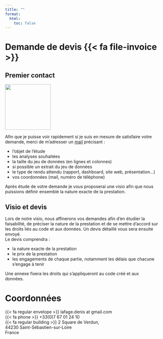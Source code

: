 ```yaml
---
title: ""
format: 
  html:
    toc: false
---
```


# Demande de devis {{< fa file-invoice >}}

## Premier contact

::: {.column-margin}
![](./img/shake_hands.png){fig-align="center" height=150} 
:::
Afin que je puisse voir rapidement si je suis en mesure de satisfaire votre demande, 
merci de m'adresser un [mail](mailto:lafage.denis@gmail.com) précisant :  
 
 -  l'objet de l'étude
 -  les analyses souhaitées
 -  la taille du jeu de données (en lignes et colonnes)
 -  si possible un extrait du jeu de données
 -  le type de rendu attendu (rapport, dashboard, site web, présentation...)
 -  vos coordonnées (mail, numéro de téléphone)
 
Après étude de votre demande je vous proposerai une visio afin que nous puissions
définir ensemble la nature exacte de la prestation.

## Visio et devis

Lors de notre visio, nous affinerons vos demandes afin d'en étudier la 
faisabilité, de préciser la nature de la prestation et de se mettre d'accord sur
les droits liés au code et aux données. Un devis détaillé vous sera ensuite 
envoyé.  
Le devis comprendra :  

- la nature exacte de la prestation
- le prix de la prestation
- les engagements de chaque partie, notamment les délais que chacune s'engage à
tenir

Une annexe fixera les droits qui s'appliqueront au code créé et aux données.


# Coordonnées

{{< fa regular envelope >}}  lafage.denis at gmail.com  
{{< fa phone >}}  +33(0)7 67 01 24 10  
{{< fa regular building >}} 2 Square de Verdun,  
44230 Saint-Sébastien-sur-Loire  
France
